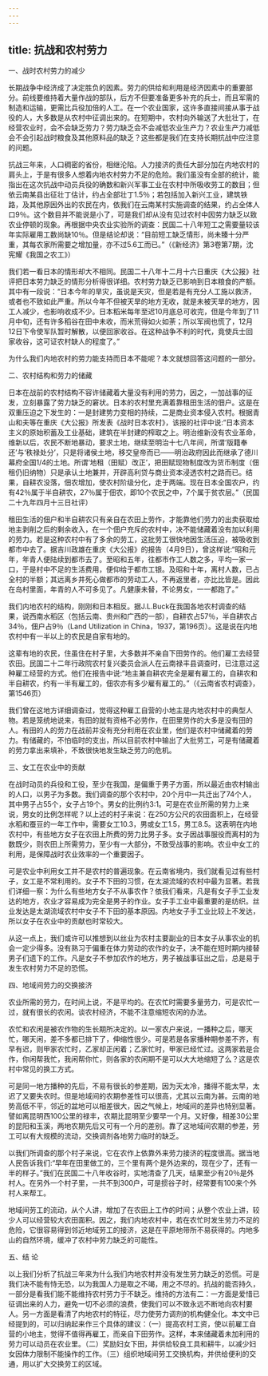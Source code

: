 ```yaml
---
---
---
```

title: 抗战和农村劳力
---




一、战时农村劳力的减少

长期战争中经济成了决定胜负的因素。劳力的供给和利用是经济因素中的重要部分。前线要维持着大量作战的部队，后方不但要准备更多补充的兵士，而且军需的制造和运输，更需比兵役加倍的人工。在一个农业国家，这许多直接间接从事于战役的人，大多数是从农村中征调出来的。在短期中，农村向外输送了大批壮丁，在经营农业时，会不会缺乏劳力？劳力缺乏会不会减低农业生产力？农业生产力减低会不会引起战时粮食及其他原料品的缺乏？这些都是我们在支持长期抗战中应注意的问题。

抗战三年来，人口稠密的省份，相继沦陷。人力接济的责任大部分加在内地农村的肩头上，于是有很多人想着内地农村劳力不足的危险。我们虽没有全部的统计，能指出在这次抗战中动员兵役的确数和新兴军事工业在农村中所吸收劳工的数目；但依云南某县出征壮丁估计，约占全部壮丁1.5％；若包括加入新兴工业，建筑铁路，及其他原因外出的农民在内，依我们在云南某村实施调查的结果，约占全体人口9％。这个数目并不能说是小了，可是我们却从没有见过农村中因劳力缺乏以致农业停顿的现象。再根据中央农业实验所的调查：民国二十八年短工之需要量较该年实际雇用工数尚缺10％。但是结论却说：“目前短工缺乏情形，尚未臻十分严重，其每农家所需要之增加量，亦不过5.6工而已。”（《新经济》第3卷第7期，沈宪耀《我国之农工》）

我们若一看日本的情形却大不相同。民国二十八年十二月十六日重庆《大公报》社评把日本劳力缺乏的情形分析得很详细。农村劳力缺乏已影响到日本粮食的产额。其中有一段说：“日本今年的旱灾，虽说是天灾，但是若是有充分人工施以救济，或者也不致如此严重。所以今年不但被天旱的地方无收，就是未被天旱的地方，因工人减少，也影响收成不少。日本稻米每年至迟10月底总可收完，但是今年到了11月中旬，还有许多稻谷在田中未收，而米荒得如火如荼；所以军阀也慌了，12月12日下令使军队暂时解散，以便回家收谷。在这种战争不利的时代，竟使兵士回家收谷，这可证农村缺人的程度了。”

为什么我们内地农村的劳力能支持而日本不能呢？本文就想回答这问题的一部分。

二、农村结构和劳力的储藏

日本在战前的农村结构不容许储藏着大量没有利用的劳力，因之，一加战事的征发，立刻暴露了劳力缺乏的窘状。日本的农村里充满着靠租田生活的佃户。这是在双重压迫之下发生的：一是封建势力变相的持续，二是商业资本侵入农村。根据青山和夫等在重庆《大公报》所发表《战时日本农村》，该报的社评中说:“日本资本主义的原始积蓄及工业基础，建筑在半封建的榨取之上。明治维新没有农业革命，维新以后，农民不断地暴动，要求土地，继续至明治十七八年间，所谓‘版籍奉还’与‘秩禄处分’，只是将诸侯土地，移交皇帝而已——明治政府因此而继承了德川幕府全国1/4的土地。所谓‘地租（田赋）改正’，把田赋现物制度改为货币制度（佃租仍旧纳物）只是承认土地兼并，开辟高利贷与商业资本浸透农村之路而已。结果，自耕农没落，佃农增加，使农村阶级分化，走于两端。现在日本全国农户，约有42％属于半自耕农，27％属于佃农，即10个农民之中，7个属于贫农层。”（民国二十九年四月十三日社评）

租田生活的佃户和半自耕农只有亲自在农田上劳作，才能靠他们劳力的出卖获取给地主剥削之后的剩余收入，在一个佃户充斥的农村中，决不能储藏着没有加以利用的劳力。若是这种农村中有了多余的劳工，这批劳工很快地因生活压迫，被吸收到都市中去了。据吉川政雄在重庆《大公报》的报告（4月9日），曾这样说:“昭和元年，年青人便陆续到都市去了。至昭和五年，往都市作工人数之多，平均一家一口，于是村中不足的生活费用，便仰给于都市工银。及昭和十年，离村人数，已占全村的半额；其远离乡井死心做都市的劳动工人，不再返里者，亦比比皆是。因此在岛村里面，年青的人不可多见了。凡健康未替，不论男女，一一都跑了。”

我们内地农村的结构，刚刚和日本相反。据J.L.Buck在我国各地农村调查的结果，说西南水稻区（包括云南、贵州和广西的一部），自耕农占57％，半自耕农占34％，佃户占9％（Land Utilization in China，1937，第196页）。这是说在内地农村中有一半以上的农民是自家有地的。

这辈有地的农民，住虽住在村子里，大多数并不亲自下田劳作的。他们雇工去经营农田。民国二十二年行政院农村复兴委员会派人在云南禄丰县调查时，已注意过这种雇工经营的方式。他们在报告中说:“地主兼自耕农完全是雇有雇工的，自耕农和半自耕农，约有一半有雇工的，佃农亦有多少雇有雇工的。”（《云南省农村调查》，第1546页）

我们曾在这地方详细调查过，觉得这种雇工自营的小地主是内地农村中的典型人物。若是笼统地说来，有田的就有资格不必劳作，在田里劳作的大多是没有田的人。有田的人的劳力在战前并没有充分利用在农业里，他们是农村中储藏着的劳力。有储藏的，不怕临时的支出，所以目前农村中输出了大批劳工，可是有储藏着的劳力拿出来填补，不致很快地发生缺乏劳力的危机。

三、女工在农业中的贡献

在战时动员的兵役和工役，至少在我国，是偏重于男子方面，所以最近由农村输出的人口，以男子为多数。我们调查的那个农村中，20个月中一共迁出了74个人，其中男子占55个，女子占19个。男女的比例约3∶1。可是在农业所需的劳力上来说，男女的比例怎样呢？以上述的村子来说：在250方公尺的农田面积上，在经营水稻和蚕豆的一年工作中，需要女工10.3，男或女工1.5，男工8.5。这表明在内地农村中，有些地方女子在农田上所费的劳力比男子多。女子因战事服役而离村的为数既少，则农田上所需劳力，至少有一大部分，不致受战事的影响。农业中女工的利用，是保障战时农业效率的一个重要因子。

可是农业中利用女工并不是农村的普遍现象。在云南省境内，我们就看见过有些村子，女工是不常利用的。女子不下田的习惯，在太湖流域的农村中最为显著。若我们详细一察：为什么有些地方女子不从事农作？依我们看来，凡是有女子手工业发达的地方，农业才容易成为完全是男子的作业。女子手工业中最重要的是纺织。丝业发达是太湖流域农村中女子不下田的基本原因。内地女子手工业比较上不发达，所以女子在农业中的贡献也时常较大。

从这一点上，我们或许可以推想到以丝业为农村主要副业的日本女子从事农业的机会一定少得多。没有熟习于偏重在体力劳动的农作的女子，决不能在短时期内接替男子们遗下的工作。凡是女子不参加农作的地方，男子被战事征出之后，总是易于发生农村劳力不足的恐慌。

四、地域间劳力的交换接济

农业所需的劳力，在时间上说，不是平均的。在农忙时需要多量劳力，可是农忙一过，就有很长的农闲。谈农村经济，不能不注意缩短农闲的办法。

农忙和农闲是被农作物的生长期所决定的。以一家农户来说，一播种之后，哪天忙，哪天闲，差不多都已排下了，伸缩性很少。可是若是各家播种期参差不齐，有早有迟，则甲家农忙时，乙家却正闲着；乙家忙时，甲家已经忙过。这两家若是合作，你闲帮我忙，我闲帮你忙，则各家的农闲期不是可以大大地缩短了么？这是农村中常见的换工方式。

可是同一地方播种的先后，不易有很长的参差期，因为天太冷，播得不能太早，太迟了又要失农时。但是地域间的农期参差性可以很高，尤其以云南为甚。云南的地势高低不平，邻近的盆地可以相差很大，因之气候上，地域间的差异也特别显著。譬如离昆明西100公里的禄丰，农期比昆明至少要早一个月。又好像，相差30公里的昆阳和玉溪，两地农期先后又可有一个月的差别。靠了这地域间农期的参差，劳工可以有大规模的流动，交换调剂各地劳力临时的缺乏。

以我们所调查的那个村子来说，它在农作上依靠外来劳力接济的程度很高。据当地人民告诉我们:“早年在田里做工的，三个里有两个是外边来的，现在少了，还有一半的样子。”我们在民国二十八年收谷时，实地清查了几天，结果至少有20％是外村人。在另外一个村子里，一共不到300户，可是掼谷子时，经常要有100来个外村人来帮工。

地域间劳工的流动，从个人讲，增加了在农田上工作的时间；从整个农业上讲，较少人可以经营较大农田面积。因之，我们内地农村中，若在农忙时发生劳力不足的危险，它很容易得到邻近地域劳工的接济，这是在平原地带所不易获得的。内地多山的自然环境，缓冲了农村中劳力缺乏的可能性。

五、结 论

以上我们分析了抗战三年来为什么我们内地农村并没有发生劳力缺乏的恐慌。可是我们决不能有恃无恐，以为我国人力是取之不竭，用之不尽的。抗战的能否持久，一部分是看我们能不能维持农村劳力于不缺乏。维持的方法有二：一方面是爱惜已征调出来的人力，避免一切不必须的浪费，使我们可以不致永远不断地向农村要人。另一方面是看清了内地农村的特征，尽力使劳力调剂的机构健全化。本文中已经提到的，可以归纳起来作三个具体的建议：（一）提高农村工资，使以前雇工自营的小地主，觉得不值得再雇工，而亲自下田劳作。这样，本来储藏着未加利用的劳力可以动员在农业里。（二）奖励妇女下田，并供给较良工具和耕牛，以减少妇女因体力限制不能操作的工作。（三）组织地域间劳工交换机构，并供给便利的交通，用以扩大交换劳工的区域。
